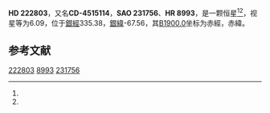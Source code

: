 {{Starbox begin
| name = HD 222803
}}
{{Starbox observe
| epoch = [[J2000.0|J2000.0]]
| constell = {{星座名待查}}<ref name=SIMBAD>{{cite web
 | url=http://simbad.u-strasbg.fr/simbad/sim-id?Ident=HR+8993
 | title=Pulsating variable Star
 | publisher=Centre de Données astronomiques de Strasbourg
 | work=SIMBAD
 | accessdate=2012-07-13
 | archive-date=2016-03-19
 | archive-url=https://web.archive.org/web/20160319075702/http://simbad.u-strasbg.fr/simbad/sim-id?Ident=HR+8993
 | dead-url=no
 }}</ref><ref name=DATA>{{cite web
 | url=http://vizier.u-strasbg.fr/viz-bin/VizieR-5?-out.add=.&-source=5050&-corr=PK=HR&-out.max=9999&HR=8993
 | title=VizieR Detailed Page
 | accessdate=2012-07-13
 | archive-date=2016-03-04
 | archive-url=https://web.archive.org/web/20160304224808/http://vizier.u-strasbg.fr/viz-bin/VizieR-5?-out.add=.&-source=5050&-corr=PK=HR&-out.max=9999&HR=8993
 | dead-url=no
 }}</ref>
| 星官 = 
| ra = {{RA|23|44|1.4}}<ref name=SIMBAD /><ref name=DATA />
| dec = {{DEC|-45|5|0}}<ref name=SIMBAD /><ref name=DATA />
| appmag_v = 6.09<ref name=SIMBAD /><ref name=DATA />
}}
{{Starbox character
| class = K1III-IV<ref name=SIMBAD /><ref name=DATA />
| b-v = 0.98<ref name=SIMBAD /><ref name=DATA />
| u-b = 0.71<ref name=SIMBAD /><ref name=DATA />
| r-i = <ref name=SIMBAD /><ref name=DATA />
| variable = 
}}
{{Starbox astrometry
| radial_v = 0.71
| prop_mo_ra = -31
| parallax = 0.019
| p_error = 
}}
{{Starbox catalog
| names =CD-4515114，[[SAO星表|SAO]] 231756，[[HD星表|HD]] 222803，[[HR星表|HR]] 8993}}
{{Starbox reference |Simbad=HR+8993}}
{{Starbox end}}

'''HD 222803'''，又名'''CD-4515114'''，'''SAO 231756'''、'''HR 8993'''，是一颗恒星<ref name=SIMBAD /><ref name=DATA />，视星等为6.09，位于[[銀道座標系|銀經]]335.38，[[銀道座標系|銀緯]]-67.56，其[[B1900.0|B1900.0]]坐标为赤經{{RA|23|38|39.8}}，赤緯{{DEC|-45|-67.56|17}}。

== 参考文献 ==
{{reflist}}

{{star-stub}}

[[Category:HD和HDE天體|222803]]
[[Category:HR天體|8993]]
[[Category:SAO天體|231756]]